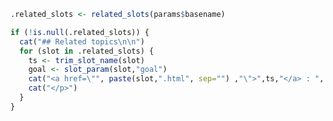 ```r
.related_slots <- related_slots(params$basename)
```

```r
if (!is.null(.related_slots)) {
  cat("## Related topics\n\n")
  for (slot in .related_slots) {
    ts <- trim_slot_name(slot)
    goal <- slot_param(slot,"goal")
    cat("<a href=\"", paste(slot,".html", sep="") ,"\">",ts,"</a> : ", goal )
    cat("</p>")
  }
}
```


